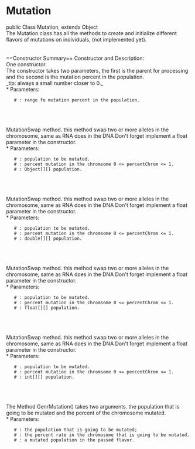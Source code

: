 = Mutation =

public Class Mutation, extends Object
<br>
The Mutation class has all the methods to create and initialize different flavors of mutations on individuals, (not implemented yet).
<br>
<br>
<br>
==Constructor Summary== 
Constructor and Description:
<br>
One constructor.
<br>
{{{Mutation(PApplet parent, float MutationRate)}}}
The constructor takes two parameters, the first is the parent for processing and the second is the mutation percent in the population.
<br>
_tip: always a small number closer to 0._
<br>
 * Parameters:
    # {{{MutationRate}}}: range fo mutation percent in the population.
<br>
<br>
{{{public Object[][] MutationSwap(Object[][] population, float percentChrom)}}}
<br>
MutationSwap method. this method swap two or more alleles in the chromosome, same as RNA does in the DNA Don't forget implement a float parameter in the constructor.
<br>
 * Parameters:
    # {{{population}}}: population to be mutated.
    # {{{percentChrom}}}: percent mutation in the chromsome 0 <= percentChrom <= 1.
    # {{{return}}}: Object[][] population.
<br>
<br>
{{{public double[][] NumbMutation(double[][] pop, double min, double max, float percentChrom)}}}
<br>
MutationSwap method. this method swap two or more alleles in the chromosome, same as RNA does in the DNA Don't forget implement a float parameter in the constructor.
<br>
 * Parameters:
    # {{{population}}}: population to be mutated.
    # {{{percentChrom}}}: percent mutation in the chromsome 0 <= percentChrom <= 1.
    # {{{return}}}: double[][] population.
<br>
<br>
{{{float[][] NumbMutation(float[][] pop, float min, float max, float percentChrom)}}}
<br>
MutationSwap method. this method swap two or more alleles in the chromosome, same as RNA does in the DNA Don't forget implement a float parameter in the constructor.
<br>
 * Parameters:
    # {{{population}}}: population to be mutated.
    # {{{percentChrom}}}: percent mutation in the chromsome 0 <= percentChrom <= 1.
    # {{{return}}}: float[][] population.
<br>
<br>
{{{int[][] NumbMutation(int[][] pop, int min, int max, float percentChrom)}}}
<br>
MutationSwap method. this method swap two or more alleles in the chromosome, same as RNA does in the DNA Don't forget implement a float parameter in the constructor.
<br>
 * Parameters:
    # {{{population}}}: population to be mutated.
    # {{{percentChrom}}}: percent mutation in the chromsome 0 <= percentChrom <= 1.
    # {{{return}}}: int[][] population.
<br>
<br>
{{{char[][] CharMutation(char[][] pop, float ChroPercent)}}}
<br>
The Method GenrMutation() takes two arguments. the population that is going to be mutated and the percent of the chromosome mutated.
<br>
 * Parameters:
    # {{{pop}}}: the population that is going to be mutated;
    # {{{Chromosomepercent}}}: the percent rate in the chromosome that is going to be mutated.
    # {{{return}}}: a mutated population in the passed flavor.